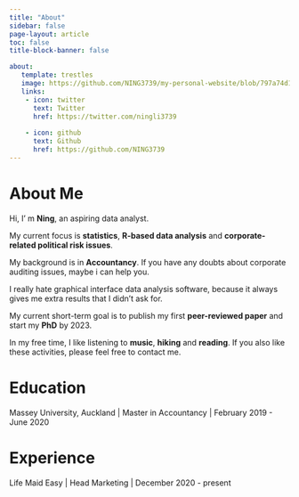 ```yaml
---
title: "About"
sidebar: false
page-layout: article
toc: false
title-block-banner: false

about:
   template: trestles
   image: https://github.com/NING3739/my-personal-website/blob/797a74d18665e9f6136ef9e862e990067f7627c8/NING%20LI.jpeg?raw=true
   links:
    - icon: twitter
      text: Twitter
      href: https://twitter.com/ningli3739
    
    - icon: github
      text: Github
      href: https://github.com/NING3739
---
```


::: panel-tabset
# About Me

Hi, I' m **Ning**, an aspiring data analyst.

My current focus is **statistics**, **R-based data analysis** and **corporate-related political risk issues**.

My background is in **Accountancy**. If you have any doubts about corporate auditing issues, maybe i can help you.

I really hate graphical interface data analysis software, because it always gives me extra results that I didn't ask for.

My current short-term goal is to publish my first **peer-reviewed paper** and start my **PhD** by 2023.

In my free time, I like listening to **music**, **hiking** and **reading**. If you also like these activities, please feel free to contact me.

# Education

Massey University, Auckland \| Master in Accountancy \| February 2019 - June 2020

# Experience

Life Maid Easy \| Head Marketing \| December 2020 - present
:::
